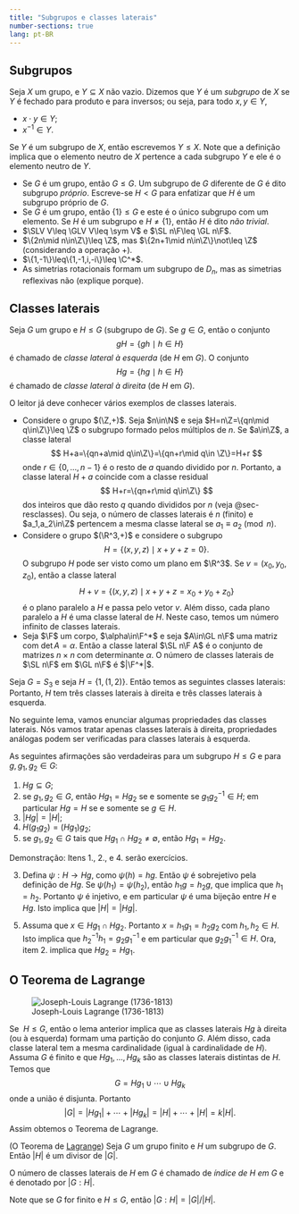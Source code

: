 ```yaml
---
title: "Subgrupos e classes laterais"
number-sections: true
lang: pt-BR
---
```



## Subgrupos

:::{#def-subgroup}
Seja $X$ um grupo, e $Y\subseteq X$ não vazio. Dizemos que $Y$ é um *subgrupo* de $X$ se $Y$ é fechado para produto e para inversos; ou seja, para todo $x,y\in Y$,

* $x\cdot y\in Y$;
* $x^{-1}\in Y$.

Se $Y$ é um subgrupo de $X$, então escrevemos $Y\leq X$. Note que a definição implica que o elemento neutro de $X$ pertence a cada subgrupo $Y$ e ele é o elemento neutro de $Y$.
:::

:::{#exm-exs-subgroups}
* Se $G$ é um grupo, então $G\leq G$. Um subgrupo de $G$ diferente de $G$ é dito subgrupo *próprio*. Escreve-se $H<G$ para enfatizar que  $H$ é um subgrupo próprio de $G$.  
* Se $G$ é um grupo, então $\{1\}\leq G$ e este é o único subgrupo com um elemento. Se $H$ é um subgrupo e $H\neq\{1\}$, então $H$ é dito *não trivial*.
* $\SLV V\leq \GLV V\leq \sym V$ e $\SL n\F\leq \GL n\F$.
* $\{2n\mid n\in\Z\}\leq \Z$, mas $\{2n+1\mid n\in\Z\}\not\leq \Z$ (considerando a operação $+$).
* $\{1,-1\}\leq\{1,-1,i,-i\}\leq \C^*$.
* As simetrias rotacionais formam um subgrupo de $D_n$, mas as simetrias reflexivas não (explique porque).
:::

## Classes laterais

:::{#def-coclass}
Seja $G$ um grupo e $H\leq G$ (subgrupo de $G$). Se $g\in G$, então o conjunto
$$
gH=\{gh\mid h\in H\}
$$
é chamado de *classe lateral à esquerda* (de $H$ em $G$). O conjunto
$$
Hg=\{hg\mid h\in H\}
$$
é chamado de *classe lateral à direita* (de $H$ em $G$).
:::

:::{#exm-coclass0}
O leitor já deve conhecer vários exemplos de classes laterais. 

- Considere o grupo $(\Z,+)$. Seja $n\in\N$ e seja $H=n\Z=\{qn\mid q\in\Z\}\leq \Z$ o subgrupo formado pelos múltiplos de $n$. Se $a\in\Z$, a classe lateral 
$$
H+a=\{qn+a\mid q\in\Z\}=\{qn+r\mid q\in \Z\}=H+r
$$
onde $r\in\{0,\ldots,n-1\}$ é o resto de $a$ quando dividido por $n$. Portanto, a classe lateral $H+a$ coincide com a classe residual 
$$
H+r=\{qn+r\mid q\in\Z\}
$$
dos inteiros que dão resto $q$ quando divididos por $n$ (veja @sec-resclasses). Ou seja, o número de classes laterais é $n$ (finito) e $a_1,a_2\in\Z$ pertencem a mesma classe lateral se $a_1\equiv a_2\pmod n$. 
- Considere o grupo $(\R^3,+)$ e considere o subgrupo 
$$
H=\{(x,y,z)\mid x+y+z=0\}.
$$
O subgrupo $H$ pode ser visto como um plano em $\R^3$. Se $v=(x_0,y_0,z_0)$, então a classe lateral 
$$
H+v=\{(x,y,z)\mid x+y+z=x_0+y_0+z_0\}
$$
é o plano paralelo a $H$ e passa pelo vetor $v$. Além disso, cada plano paralelo a $H$ é uma classe lateral de $H$. Neste caso, temos um número infinito de classes laterais. 
- Seja $\F$ um corpo, $\alpha\in\F^*$ e seja $A\in\GL n\F$ uma matriz com $\det A=\alpha$.  Então a classe lateral $\SL n\F A$ é o conjunto de  matrizes $n\times n$ com determinante $\alpha$. O número de classes laterais de $\SL n\F$ em $\GL n\F$ é $|\F^*|$.
:::

:::{#exm-coclass}
Seja $G=S_3$ e seja $H=\{1,(1,2)\}$. Então temos as seguintes classes laterais:
\begin{eqnarray*}
H\cdot 1&=&H(1,2)=H=\{1,(1,2)\};\\
H(1,3)&=&H(1,2,3)=\{(1,3),(1,2,3)\};\\
H(2,3)&=&H(1,3,2)=\{(2,3),(1,3,2)\};\\
1H&=&(1,2)H=H=\{1,(1,2)\};\\
(1,3)H&=&(1,3,2)H=\{(1,3),(1,3,2)\};\\
(2,3)H&=&(1,2,3)H=\{(2,3),(1,2,3)\}.
\end{eqnarray*}
Portanto, $H$ tem três classes laterais à direita e três classes laterais à esquerda.
:::

No seguinte lema, vamos enunciar algumas propriedades das classes laterais. Nós vamos tratar apenas classes laterais à direita, propriedades análogas podem ser verificadas para classes laterais à esquerda.

:::{#lem-coclass}
As seguintes afirmações são verdadeiras para um subgrupo $H\leq G$ e para $g,g_1,g_2\in G$:

1. $Hg\subseteq G$;
2. se $g_1,g_2\in G$, então $Hg_1=Hg_2$ se e somente se $g_1g_2^{-1}\in H$; em particular $Hg=H$ se e somente se $g\in H$.
3. $|Hg|=|H|$;
4. $H(g_1g_2)=(Hg_1)g_2$;
5. se $g_1,g_2\in G$ tais que $Hg_1\cap Hg_2\neq \emptyset$, então $Hg_1=Hg_2$.
:::

:::{.proof}
Demonstração: Itens 1., 2., e 4. serão exercícios.

:::{}
3. Defina $\psi:H\to Hg$, como $\psi(h)=hg$. Então $\psi$ é sobrejetivo pela definição de $Hg$. Se $\psi(h_1)=\psi(h_2)$, então $h_1g=h_2g$, que implica que $h_1=h_2$. Portanto $\psi$ é injetivo, e em particular $\psi$ é uma bijeção entre $H$ e $Hg$. Isto implica que $|H|=|Hg|$.
:::

:::{}
5. Assuma que $x\in Hg_1\cap Hg_2$. Portanto $x=h_1g_1=h_2g_2$ com $h_1,h_2\in H$. Isto implica que $h_2^{-1}h_1=g_2g_1^{-1}$ e em particular que $g_2g_1^{-1}\in H$. Ora, item 2. implica que $Hg_2=Hg_1$.
:::
:::

## O Teorema de Lagrange

![Joseph-Louis Lagrange (1736-1813)](https://upload.wikimedia.org/wikipedia/commons/1/19/Lagrange_portrait.jpg)

Se  $H\leq G$, então o lema anterior implica que as classes laterais $Hg$ à direita (ou à esquerda) formam uma partição do conjunto $G$. Além disso, cada classe lateral tem a mesma cardinalidade (igual à cardinalidade de $H$). Assuma $G$ é finito e que $Hg_1,\ldots,Hg_k$ são as classes laterais distintas de $H$. Temos que
$$
G=Hg_1\cup \cdots\cup Hg_k
$$
onde a união é disjunta. Portanto
$$
|G|=|Hg_1|+\cdots+|Hg_k|=|H|+\cdots+|H|=k|H|.
$$
Assim obtemos o Teorema de Lagrange.

:::{#thm-lagrange}
(O Teorema de [Lagrange](https://pt.wikipedia.org/wiki/Joseph-Louis_Lagrange))
Seja $G$ um grupo finito e $H$ um subgrupo de $G$. Então $|H|$ é um divisor de $|G|$.
:::

:::{#def-index}
O número de classes laterais de $H$ em $G$ é chamado de *índice de $H$ em $G$* e é denotado por $|G:H|$. 
:::

Note que se $G$ for finito e $H\leq G$, então $|G:H|=|G|/|H|$.



